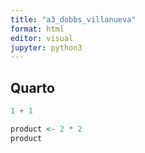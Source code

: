 ```yaml
---
title: "a3_dobbs_villanueva"
format: html
editor: visual
jupyter: python3
---
```


## Quarto

```python
1 + 1
```

```r
product <- 2 * 2
product
```
